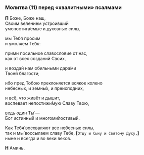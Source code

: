 ### Молитва (11) перед «хвалитными» псалмами

**П** Боже, Боже наш,  
Своим велением устроивший  
умопостига́емые и духовные силы,

мы Тебя просим  
и умоляем Тебя:

прими посильное славословие от нас,  
как от всех созданий Своих,

и воздай нам обильными дара́ми  
Твоей благости;

ибо пред Тобою преклоняется всякое колено  
небесных, и земны́х, и преисподних,

и всё, что живёт и дышит,  
воспевает непостижи́мую Славу Твою,

ведь один Ты́ —  
Бог истинный и многоми́лостивый.

Как Тебя́ восхваляют все небесные силы,  
так и мы́ воссылаем славу Тебе,
**[**`Отцу и Сыну и Святому Духу,`**]**  
ныне и всегда и во веки веков.

**Н** Аминь.

